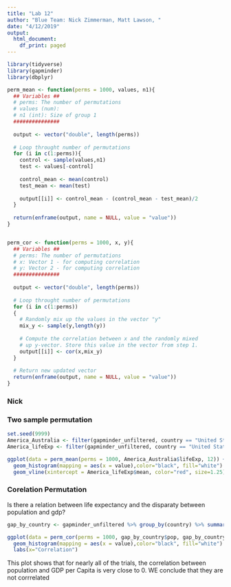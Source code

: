 ```yaml
---
title: "Lab 12"
author: "Blue Team: Nick Zimmerman, Matt Lawson, "
date: "4/12/2019"
output:
  html_document:
    df_print: paged
---
```




```r
library(tidyverse)
library(gapminder)
library(dbplyr)

perm_mean <- function(perms = 1000, values, n1){
  ## Variables ##
  # perms: The number of permutations 
  # values (num): 
  # n1 (int): Size of group 1
  ###############
  
  output <- vector("double", length(perms))
  
  # Loop throught number of permutations
  for (i in c(1:perms)){
    control <- sample(values,n1)
    test <- values[-control]
    
    control_mean <- mean(control)
    test_mean <- mean(test)
    
    output[[i]] <- control_mean - (control_mean - test_mean)/2 
  }
  
  return(enframe(output, name = NULL, value = "value"))
}


perm_cor <- function(perms = 1000, x, y){
  ## Variables ##
  # perms: The number of permutations 
  # x: Vector 1 - for computing correlation
  # y: Vector 2 - for computing correlation
  ###############
  
  output <- vector("double", length(perms))
  
  # Loop throught number of permutations
  for (i in c(1:perms))
  {
    # Randomly mix up the values in the vector "y"
    mix_y <- sample(y,length(y))
    
    # Compute the correlation between x and the randomly mixed
    # up y-vector. Store this value in the vector from step 1.
    output[[i]] <- cor(x,mix_y)
  }
  
  # Return new updated vector
  return(enframe(output, name = NULL, value = "value"))
}
```



### Nick

### Two sample permutation

```r
set.seed(9999)
America_Australia <- filter(gapminder_unfiltered, country == "United States" | country == "Australia")
America_lifeExp <- filter(gapminder_unfiltered, country == "United States") %>% summarise(mean = mean(lifeExp))

ggplot(data = perm_mean(perms = 1000, America_Australia$lifeExp, 12)) +
  geom_histogram(mapping = aes(x = value),color="black", fill="white") +
  geom_vline(xintercept = America_lifeExp$mean, color="red", size=1.25)


```


### Corelation Permutation

Is there a relation between life expectancy and the disparaty between population and gdp?

```r

gap_by_country <- gapminder_unfiltered %>% group_by(country) %>% summarise(lifeExp = mean(lifeExp), pop = mean(pop), gdpPercap = mean(gdpPercap))

ggplot(data = perm_cor(perms = 1000, gap_by_country$pop, gap_by_country$gdpPercap))+
  geom_histogram(mapping = aes(x = value),color="black", fill="white") + 
  labs(x="Correlation")

```


This plot shows that for nearly all of the trials, the correlation between population and GDP per Capita is very close to 0. WE conclude that they are not corrrelated